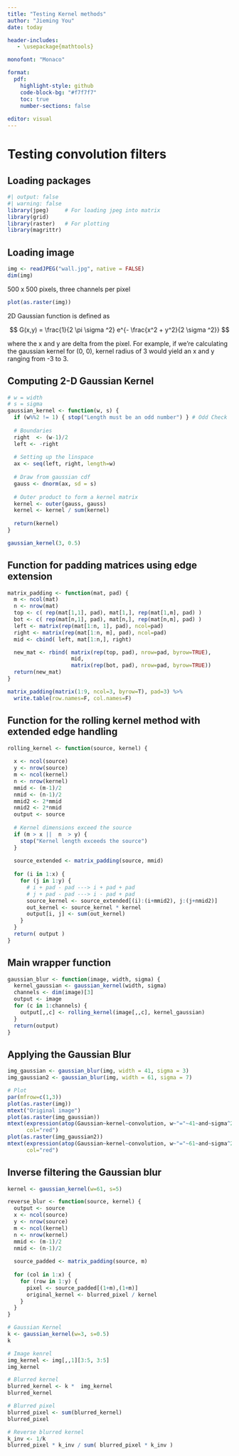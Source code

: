 ```yaml
---
title: "Testing Kernel methods"
author: "Jieming You"
date: today

header-includes:
   - \usepackage{mathtools}

monofont: "Monaco"

format: 
  pdf:
    highlight-style: github
    code-block-bg: "#f7f7f7"
    toc: true
    number-sections: false
    
editor: visual
---
```


# Testing convolution filters

## Loading packages

```r
#| output: false
#| warning: false
library(jpeg)     # For loading jpeg into matrix
library(grid)     
library(raster)   # For plotting
library(magrittr)
```

## Loading image

```r
img <- readJPEG("wall.jpg", native = FALSE)
dim(img)
```

500 x 500 pixels, three channels per pixel

```r
plot(as.raster(img))
```

2D Gaussian function is defined as

$$
G(x,y) = \frac{1}{2 \pi \sigma ^2} e^{- \frac{x^2 + y^2}{2 \sigma ^2}}
$$

where the x and y are delta from the pixel. For example, if we're calculating the gaussian kernel for (0, 0), kernel radius of 3 would yield an x and y ranging from -3 to 3.

## Computing 2-D Gaussian Kernel

```r
# w = width
# s = sigma
gaussian_kernel <- function(w, s) {
  if (w%%2 != 1) { stop("Length must be an odd number") } # Odd Check
  
  # Boundaries
  right  <- (w-1)/2
  left <- -right
  
  # Setting up the linspace
  ax <- seq(left, right, length=w)
  
  # Draw from gaussian cdf
  gauss <- dnorm(ax, sd = s)
  
  # Outer product to form a kernel matrix
  kernel <- outer(gauss, gauss)
  kernel <- kernel / sum(kernel)
  
  return(kernel)
}

gaussian_kernel(3, 0.5)
```

## Function for padding matrices using edge extension

```r
matrix_padding <- function(mat, pad) {
  m <- ncol(mat)
  n <- nrow(mat)
  top <- c( rep(mat[1,1], pad), mat[1,], rep(mat[1,m], pad) )
  bot <- c( rep(mat[n,1], pad), mat[n,], rep(mat[n,m], pad) )
  left <- matrix(rep(mat[1:n, 1], pad), ncol=pad)
  right <- matrix(rep(mat[1:n, m], pad), ncol=pad)
  mid <- cbind( left, mat[1:n,], right)

  new_mat <- rbind( matrix(rep(top, pad), nrow=pad, byrow=TRUE),
                    mid,
                    matrix(rep(bot, pad), nrow=pad, byrow=TRUE))
  return(new_mat)
}

matrix_padding(matrix(1:9, ncol=3, byrow=T), pad=3) %>%
  write.table(row.names=F, col.names=F)
```

## Function for the rolling kernel method with extended edge handling

```r
rolling_kernel <- function(source, kernel) {
  
  x <- ncol(source)
  y <- nrow(source)
  m <- ncol(kernel)
  n <- nrow(kernel)
  mmid <- (m-1)/2
  nmid <- (n-1)/2
  mmid2 <- 2*mmid
  nmid2 <- 2*nmid
  output <- source
  
  # Kernel dimensions exceed the source
  if (m > x ||  n  > y) {
    stop("Kernel length exceeds the source")
  }
  
  source_extended <- matrix_padding(source, mmid)
  
  for (i in 1:x) {
    for (j in 1:y) {
      # i + pad - pad ---> i + pad + pad
      # j + pad - pad ---> i - pad + pad
      source_kernel <- source_extended[(i):(i+mmid2), j:(j+nmid2)]
      out_kernel <- source_kernel * kernel
      output[i, j] <- sum(out_kernel)
    }
  }
  return( output )
}
```

## Main wrapper function

```r
gaussian_blur <- function(image, width, sigma) {
  kernel_gaussian <- gaussian_kernel(width, sigma)
  channels <- dim(image)[3]
  output <- image
  for (c in 1:channels) {
    output[,,c] <- rolling_kernel(image[,,c], kernel_gaussian)
  }
  return(output)
}
```

## Applying the Gaussian Blur

```r
img_gaussian <- gaussian_blur(img, width = 41, sigma = 3)
img_gaussian2 <- gaussian_blur(img, width = 61, sigma = 7)

# Plot
par(mfrow=c(1,3))
plot(as.raster(img))
mtext("Original image")
plot(as.raster(img_gaussian))
mtext(expression(atop(Gaussian~kernel~convolution, w~"="~41~and~sigma^2~"="~3)),
      col="red")
plot(as.raster(img_gaussian2))
mtext(expression(atop(Gaussian~kernel~convolution, w~"="~61~and~sigma^2~"="~5)),
      col="red")
```

## Inverse filtering the Gaussian blur

```r
kernel <- gaussian_kernel(w=61, s=5)

reverse_blur <- function(source, kernel) {
  output <- source
  x <- ncol(source)
  y <- nrow(source)
  m <- ncol(kernel)
  n <- nrow(kernel)
  mmid <- (m-1)/2
  nmid <- (n-1)/2
  
  source_padded <- matrix_padding(source, m)
  
  for (col in 1:x) {
    for (row in 1:y) {
      pixel <- source_padded[(1+m),(1+m)]
      original_kernel <- blurred_pixel / kernel
    }
  }
}
```

```r
# Gaussian Kernel
k <- gaussian_kernel(w=3, s=0.5)
k

# Image kenrel
img_kernel <- img[,,1][3:5, 3:5]
img_kernel

# Blurred kernel
blurred_kernel <- k *  img_kernel
blurred_kernel

# Blurred pixel
blurred_pixel <- sum(blurred_kernel)
blurred_pixel

# Reverse blurred kernel
k_inv <- 1/k
blurred_pixel * k_inv / sum( blurred_pixel * k_inv )
```
